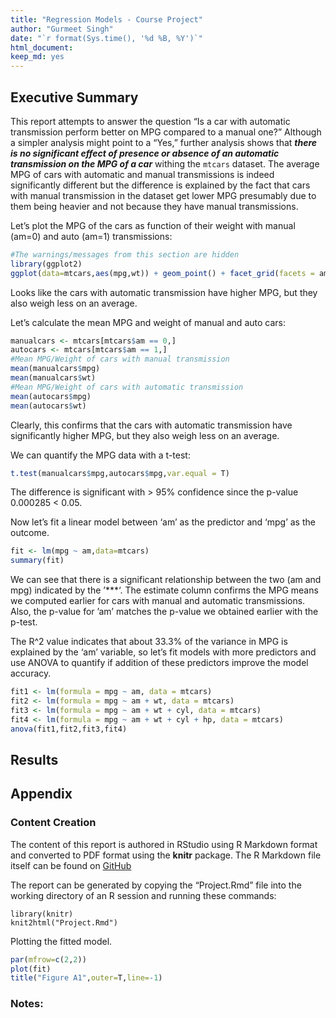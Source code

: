 ```yaml
---
title: "Regression Models - Course Project"
author: "Gurmeet Singh"
date: "`r format(Sys.time(), '%d %B, %Y')`"
html_document:
keep_md: yes
---
```




## Executive Summary
This report attempts to answer the question "Is a car with automatic transmission perform better on MPG compared to a manual one?" Although a simpler analysis might point to a "Yes," further analysis shows that __*there is no significant effect of presence or absence of an automatic transmission on the MPG of a car*__ withing the ```mtcars``` dataset. The average MPG of cars with automatic and manual transmissions is indeed significantly different but the difference is explained by the fact that cars with manual transmission in the dataset get lower MPG presumably due to them being heavier and not because they have manual transmissions. 

Let's plot the MPG of the cars as function of their weight with manual (am=0) and auto (am=1) transmissions: 
```r
#The warnings/messages from this section are hidden
library(ggplot2)
ggplot(data=mtcars,aes(mpg,wt)) + geom_point() + facet_grid(facets = am ~ .) + geom_smooth()
```

Looks like the cars with automatic transmission have higher MPG, but they also weigh less on an average.

Let's calculate the mean MPG and weight of manual and auto cars:
``` r
manualcars <- mtcars[mtcars$am == 0,]
autocars <- mtcars[mtcars$am == 1,]
#Mean MPG/Weight of cars with manual transmission
mean(manualcars$mpg)
mean(manualcars$wt)
#Mean MPG/Weight of cars with automatic transmission
mean(autocars$mpg)
mean(autocars$wt)
```

Clearly, this confirms that the cars with automatic transmission have significantly higher MPG, but they also weigh less on an average.


We can quantify the MPG data with a t-test:
```r
t.test(manualcars$mpg,autocars$mpg,var.equal = T)
```

The difference is significant with > 95% confidence since the p-value 0.000285 < 0.05.

Now let's fit a linear model between 'am' as the predictor and 'mpg' as the outcome.

```r
fit <- lm(mpg ~ am,data=mtcars)
summary(fit)
```

We can see that there is a significant relationship between the two (am and mpg) indicated by the '***'. The estimate column confirms the MPG means we computed earlier for cars with manual and automatic transmissions. Also, the p-value for 'am' matches the p-value we obtained earlier with the p-test.




The R^2 value indicates that about 33.3% of the variance in MPG is explained by the 'am' variable, so let's fit models with more predictors and use ANOVA to quantify if addition of these predictors improve the model accuracy.
```r
fit1 <- lm(formula = mpg ~ am, data = mtcars)
fit2 <- lm(formula = mpg ~ am + wt, data = mtcars)
fit3 <- lm(formula = mpg ~ am + wt + cyl, data = mtcars)
fit4 <- lm(formula = mpg ~ am + wt + cyl + hp, data = mtcars)
anova(fit1,fit2,fit3,fit4)
```

## Results


\pagebreak

## Appendix

### Content Creation
The content of this report is authored in RStudio using R Markdown format and converted to PDF format using the **knitr** package. The R Markdown file itself can be found on [GitHub](https://github.com/swiftgurmeet/courser-regression-models-course-project)

The report can be generated by copying the "Project.Rmd" file into the
working directory of an R session and running these commands:

```
library(knitr)
knit2html("Project.Rmd")
```


Plotting the fitted model.
```r
par(mfrow=c(2,2))
plot(fit)
title("Figure A1",outer=T,line=-1)
```

### Notes:

